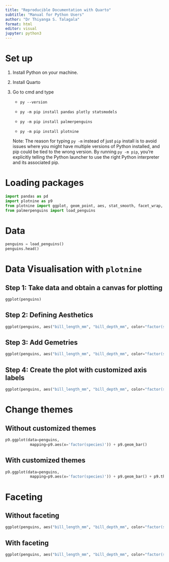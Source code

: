 ```yaml
---
title: "Reproducible Documentation with Quarto"
subtitle: "Manual for Python Users"
author: "Dr Thiyanga S. Talagala"
format: html
editor: visual
jupyter: python3
---
```


# Set up

1.  Install Python on your machine.

2.  Install Quarto

3.  Go to cmd and type

    -   `py --version`

    -   `py -m pip install pandas plotly statsmodels`

    -   `py -m pip install palmerpenguins`

    -   `py -m pip install plotnine`

    Note: The reason for typing `py -m` instead of just `pip` install is to avoid issues where you might have multiple versions of Python installed, and pip could be tied to the wrong version. By running `py -m pip`, you're explicitly telling the Python launcher to use the right Python interpreter and its associated pip.

# Loading packages

```python
import pandas as pd
import plotnine as p9 
from plotnine import ggplot, geom_point, aes, stat_smooth, facet_wrap, labs
from palmerpenguins import load_penguins
```

# Data

```python
penguins = load_penguins()
penguins.head()
```

# Data Visualisation with `plotnine`

## Step 1: Take data and obtain a canvas for plotting

```python
ggplot(penguins)

```

## Step 2: Defining Aesthetics

```python
ggplot(penguins, aes("bill_length_mm", "bill_depth_mm", color="factor(species)"))
```

## Step 3: Add Gemetries

```python
ggplot(penguins, aes("bill_length_mm", "bill_depth_mm", color="factor(species)")) +  geom_point()
```

## Step 4: Create the plot with customized axis labels

```python
ggplot(penguins, aes("bill_length_mm", "bill_depth_mm", color="factor(species)")) +  geom_point()  + labs(x="Bill Length (mm)", y="Bill Depth (mm)")
```

# Change themes

## Without customized themes

```python
p9.ggplot(data=penguins,
           mapping=p9.aes(x='factor(species)')) + p9.geom_bar() 
```

## With customized themes

```python
p9.ggplot(data=penguins,
           mapping=p9.aes(x='factor(species)')) + p9.geom_bar() + p9.theme_bw() + p9.theme(axis_text_x = p9.element_text(angle=90))
```

# Faceting

## Without faceting

```python
ggplot(penguins, aes("bill_length_mm", "bill_depth_mm", color="factor(species)")) +  geom_point()  + labs(x="Bill Length (mm)", y="Bill Depth (mm)") 

```

## With faceting

```python
ggplot(penguins, aes("bill_length_mm", "bill_depth_mm", color="factor(species)")) +  geom_point()  + labs(x="Bill Length (mm)", y="Bill Depth (mm)") + facet_wrap("species")

```

